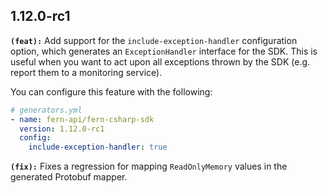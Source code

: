 ## 1.12.0-rc1
**`(feat):`** Add support for the `include-exception-handler` configuration option, which generates an `ExceptionHandler` interface for the SDK.
This is useful when you want to act upon all exceptions thrown by the SDK (e.g. report them to a monitoring service).

You can configure this feature with the following:

```yaml
# generators.yml
- name: fern-api/fern-csharp-sdk
  version: 1.12.0-rc1
  config:
    include-exception-handler: true
```


**`(fix):`** Fixes a regression for mapping `ReadOnlyMemory` values in the generated Protobuf mapper.


